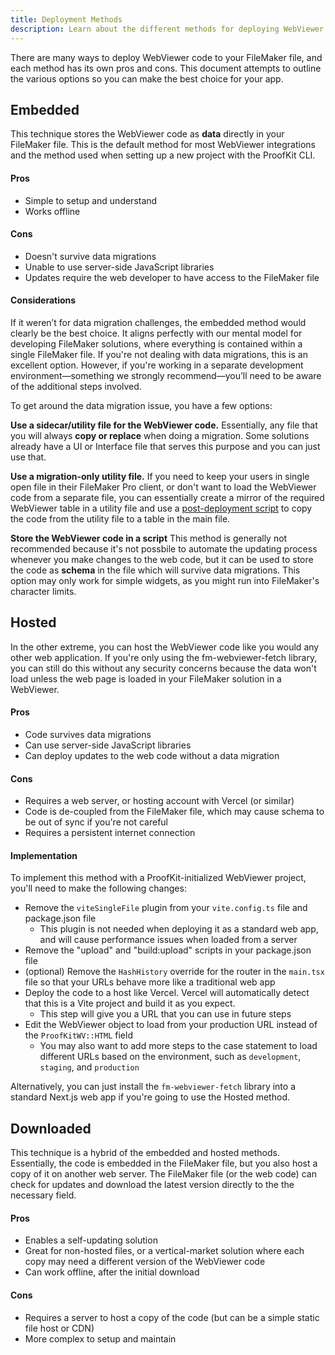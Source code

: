 ```yaml
---
title: Deployment Methods
description: Learn about the different methods for deploying WebViewer code to your FileMaker file.
---
```


There are many ways to deploy WebViewer code to your FileMaker file, and each method has its own pros and cons. This document attempts to outline the various options so you can make the best choice for your app.

## Embedded

This technique stores the WebViewer code as **data** directly in your FileMaker file. This is the default method for most WebViewer integrations and the method used when setting up a new project with the ProofKit CLI.

#### Pros

- Simple to setup and understand
- Works offline

#### Cons

- Doesn't survive data migrations
- Unable to use server-side JavaScript libraries
- Updates require the web developer to have access to the FileMaker file

#### Considerations

If it weren’t for data migration challenges, the embedded method would clearly be the best choice. It aligns perfectly with our mental model for developing FileMaker solutions, where everything is contained within a single FileMaker file. If you're not dealing with data migrations, this is an excellent option. However, if you're working in a separate development environment—something we strongly recommend—you’ll need to be aware of the additional steps involved.

To get around the data migration issue, you have a few options:

**Use a sidecar/utility file for the WebViewer code.** Essentially, any file that you will always **copy or replace** when doing a migration. Some solutions already have a UI or Interface file that serves this purpose and you can just use that.

**Use a migration-only utility file.** If you need to keep your users in single open file in their FileMaker Pro client, or don't want to load the WebViewer code from a separate file, you can essentially create a mirror of the required WebViewer table in a utility file and use a [post-deployment script](https://docs.ottofms.com/concepts/deployments/deployment-scripts) to copy the code from the utility file to a table in the main file.

**Store the WebViewer code in a script** This method is generally not recommended because it's not possbile to automate the updating process whenever you make changes to the web code, but it can be used to store the code as **schema** in the file which will survive data migrations. This option may only work for simple widgets, as you might run into FileMaker's character limits.

## Hosted

In the other extreme, you can host the WebViewer code like you would any other web application. If you're only using the fm-webviewer-fetch library, you can still do this without any security concerns because the data won't load unless the web page is loaded in your FileMaker solution in a WebViewer.

#### Pros

- Code survives data migrations
- Can use server-side JavaScript libraries
- Can deploy updates to the web code without a data migration

#### Cons

- Requires a web server, or hosting account with Vercel (or similar)
- Code is de-coupled from the FileMaker file, which may cause schema to be out of sync if you're not careful
- Requires a persistent internet connection

#### Implementation

To implement this method with a ProofKit-initialized WebViewer project, you'll need to make the following changes:

- Remove the `viteSingleFile` plugin from your `vite.config.ts` file and package.json file
  - This plugin is not needed when deploying it as a standard web app, and will cause performance issues when loaded from a server
- Remove the "upload" and "build:upload" scripts in your package.json file
- (optional) Remove the `HashHistory` override for the router in the `main.tsx` file so that your URLs behave more like a traditional web app
- Deploy the code to a host like Vercel. Vercel will automatically detect that this is a Vite project and build it as you expect.
  - This step will give you a URL that you can use in future steps
- Edit the WebViewer object to load from your production URL instead of the `ProofKitWV::HTML` field
  - You may also want to add more steps to the case statement to load different URLs based on the environment, such as `development`, `staging`, and `production`

Alternatively, you can just install the `fm-webviewer-fetch` library into a standard Next.js web app if you're going to use the Hosted method.

## Downloaded

This technique is a hybrid of the embedded and hosted methods. Essentially, the code is embedded in the FileMaker file, but you also host a copy of it on another web server. The FileMaker file (or the web code) can check for updates and download the latest version directly to the the necessary field.

#### Pros

- Enables a self-updating solution
- Great for non-hosted files, or a vertical-market solution where each copy may need a different version of the WebViewer code
- Can work offline, after the initial download

#### Cons

- Requires a server to host a copy of the code (but can be a simple static file host or CDN)
- More complex to setup and maintain
